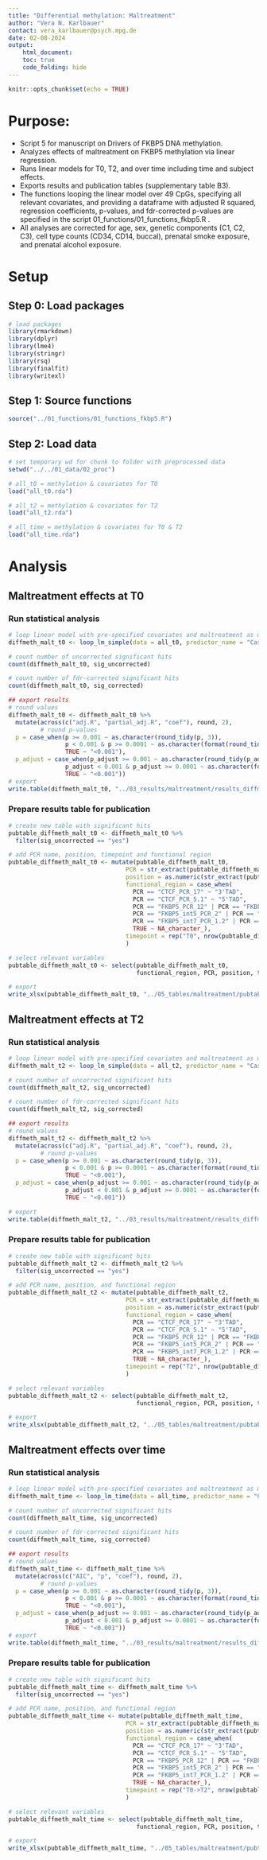 ```yaml
---
title: "Differential methylation: Maltreatment"
author: "Vera N. Karlbauer"
contact: vera_karlbauer@psych.mpg.de
date: 02-08-2024
output:
    html_document:
    toc: true
    code_folding: hide
---
```


```r
knitr::opts_chunk$set(echo = TRUE)
```

# Purpose:
- Script 5 for manuscript on Drivers of FKBP5 DNA methylation.
- Analyzes effects of maltreatment on FKBP5 methylation via linear regression. 
- Runs linear models for T0, T2, and over time including time and subject effects.  
- Exports results and publication tables (supplementary table B3).  
- The functions looping the linear model over 49 CpGs, specifying all relevant covariates, and providing a dataframe with adjusted R squared, regression coefficients, p-values, and fdr-corrected p-values are specified in the script 01_functions/01_functions_fkbp5.R .  
- All analyses are corrected for age, sex, genetic components (C1, C2, C3), cell type counts (CD34, CD14, buccal), prenatal smoke exposure, and prenatal alcohol exposure. 

# Setup

## Step 0: Load packages

```r
# load packages
library(rmarkdown)
library(dplyr)
library(lme4)
library(stringr)
library(rsq)
library(finalfit)
library(writexl)

```

## Step 1: Source functions

```r
source("../01_functions/01_functions_fkbp5.R")

```


## Step 2: Load data

```r
# set temporary wd for chunk to folder with preprocessed data
setwd("../../01_data/02_proc")

# all_t0 = methylation & covariates for T0
load("all_t0.rda")

# all_t2 = methylation & covariates for T2
load("all_t2.rda")

# all_time = methylation & covariates for T0 & T2
load("all_time.rda")

```

# Analysis

## Maltreatment effects at T0

### Run statistical analysis

```r
# loop linear model with pre-specified covariates and maltreatment as main predictor over 49 CpGs
diffmeth_malt_t0 <- loop_lm_simple(data = all_t0, predictor_name = "Case.Control")

# count number of uncorrected significant hits
count(diffmeth_malt_t0, sig_uncorrected)

# count number of fdr-corrected significant hits
count(diffmeth_malt_t0, sig_corrected)

## export results
# round values
diffmeth_malt_t0 <- diffmeth_malt_t0 %>%
  mutate(across(c("adj.R", "partial_adj.R", "coef"), round, 2),
         # round p-values
  p = case_when(p >= 0.001 ~ as.character(round_tidy(p, 3)),
                p < 0.001 & p >= 0.0001 ~ as.character(format(round_tidy(p, 4), scientific = FALSE)),
                TRUE ~ "<0.001"),
  p_adjust = case_when(p_adjust >= 0.001 ~ as.character(round_tidy(p_adjust, 3)),
                p_adjust < 0.001 & p_adjust >= 0.0001 ~ as.character(format(round(p_adjust, 4), scientific = FALSE)),
                TRUE ~ "<0.001"))
# export
write.table(diffmeth_malt_t0, "../03_results/maltreatment/results_diffmeth_malt_t0.txt", row.names = FALSE, sep = "\t")

```

### Prepare results table for publication

```r
# create new table with significant hits
pubtable_diffmeth_malt_t0 <- diffmeth_malt_t0 %>%
  filter(sig_uncorrected == "yes")

# add PCR name, position, timepoint and functional region
pubtable_diffmeth_malt_t0 <- mutate(pubtable_diffmeth_malt_t0,
                                 PCR = str_extract(pubtable_diffmeth_malt_t0$CpG, ".*(?=_3)"),
                                 position = as.numeric(str_extract(pubtable_diffmeth_malt_t0$CpG , "([3]{1}[0-9]{7})")),
                                 functional_region = case_when(
                                   PCR == "CTCF_PCR_17" ~ "3'TAD",
                                   PCR == "CTCF_PCR_5.1" ~ "5'TAD",
                                   PCR == "FKBP5_PCR_12" | PCR == "FKBP5_PCR_16" | PCR == "FKBP5_PCR_17" | PCR == "FKBP5_PCR_18" ~ "Proximal Enhancer",
                                   PCR == "FKBP5_int5_PCR_2" | PCR == "FKBP5_int5_PCR_3" ~ "Intron 5 Enhancer",
                                   PCR == "FKBP5_int7_PCR_1.2" | PCR == "FKBP5_int7_PCR_1.4" ~ "Intron 7 Enhancer",
                                   TRUE ~ NA_character_),
                                 timepoint = rep("T0", nrow(pubtable_diffmeth_malt_t0))
                                 )

# select relevant variables
pubtable_diffmeth_malt_t0 <- select(pubtable_diffmeth_malt_t0,
                                    functional_region, PCR, position, timepoint, adj.R, coef, partial_adj.R, p, p_adjust)

# export
write_xlsx(pubtable_diffmeth_malt_t0, "../05_tables/maltreatment/pubtable_results_diffmeth_malt_t0.xlsx", col_names = TRUE)

```

## Maltreatment effects at T2

### Run statistical analysis

```r
# loop linear model with pre-specified covariates and maltreatment as main predictor over 49 CpGs
diffmeth_malt_t2 <- loop_lm_simple(data = all_t2, predictor_name = "Case.Control")

# count number of uncorrected significant hits
count(diffmeth_malt_t2, sig_uncorrected)

# count number of fdr-corrected significant hits
count(diffmeth_malt_t2, sig_corrected)

## export results
# round values
diffmeth_malt_t2 <- diffmeth_malt_t2 %>%
  mutate(across(c("adj.R", "partial_adj.R", "coef"), round, 2),
         # round p-values
  p = case_when(p >= 0.001 ~ as.character(round_tidy(p, 3)),
                p < 0.001 & p >= 0.0001 ~ as.character(format(round_tidy(p, 4), scientific = FALSE)),
                TRUE ~ "<0.001"),
  p_adjust = case_when(p_adjust >= 0.001 ~ as.character(round_tidy(p_adjust, 3)),
                p_adjust < 0.001 & p_adjust >= 0.0001 ~ as.character(format(round(p_adjust, 4), scientific = FALSE)),
                TRUE ~ "<0.001"))

# export
write.table(diffmeth_malt_t2, "../03_results/maltreatment/results_diffmeth_malt_t2.txt", row.names = FALSE, sep = "\t")

```

### Prepare results table for publication

```r
# create new table with significant hits
pubtable_diffmeth_malt_t2 <- diffmeth_malt_t2 %>%
  filter(sig_uncorrected == "yes")

# add PCR name, position, and functional region
pubtable_diffmeth_malt_t2 <- mutate(pubtable_diffmeth_malt_t2,
                                 PCR = str_extract(pubtable_diffmeth_malt_t2$CpG, ".*(?=_3)"),
                                 position = as.numeric(str_extract(pubtable_diffmeth_malt_t2$CpG , "([3]{1}[0-9]{7})")),
                                 functional_region = case_when(
                                   PCR == "CTCF_PCR_17" ~ "3'TAD",
                                   PCR == "CTCF_PCR_5.1" ~ "5'TAD",
                                   PCR == "FKBP5_PCR_12" | PCR == "FKBP5_PCR_16" | PCR == "FKBP5_PCR_17" | PCR == "FKBP5_PCR_18" ~ "Proximal Enhancer",
                                   PCR == "FKBP5_int5_PCR_2" | PCR == "FKBP5_int5_PCR_3" ~ "Intron 5 Enhancer",
                                   PCR == "FKBP5_int7_PCR_1.2" | PCR == "FKBP5_int7_PCR_1.4" ~ "Intron 7 Enhancer",
                                   TRUE ~ NA_character_),
                                 timepoint = rep("T2", nrow(pubtable_diffmeth_malt_t2))
                                 )

# select relevant variables
pubtable_diffmeth_malt_t2 <- select(pubtable_diffmeth_malt_t2,
                                    functional_region, PCR, position, timepoint, adj.R, coef, partial_adj.R, p, p_adjust)

# export
write_xlsx(pubtable_diffmeth_malt_t2, "../05_tables/maltreatment/pubtable_results_diffmeth_malt_t2.xlsx", col_names = TRUE)

```

## Maltreatment effects over time

### Run statistical analysis

```r
# loop linear model with pre-specified covariates and maltreatment as main predictor over 49 CpGs
diffmeth_malt_time <- loop_lm_time(data = all_time, predictor_name = "Case.Control")

# count number of uncorrected significant hits
count(diffmeth_malt_time, sig_uncorrected)

# count number of fdr-corrected significant hits
count(diffmeth_malt_time, sig_corrected)

## export results
# round values
diffmeth_malt_time <- diffmeth_malt_time %>%
  mutate(across(c("AIC", "p", "coef"), round, 2),
         # round p-values
  p = case_when(p >= 0.001 ~ as.character(round_tidy(p, 3)),
                p < 0.001 & p >= 0.0001 ~ as.character(format(round_tidy(p, 4), scientific = FALSE)),
                TRUE ~ "<0.001"),
  p_adjust = case_when(p_adjust >= 0.001 ~ as.character(round_tidy(p_adjust, 3)),
                p_adjust < 0.001 & p_adjust >= 0.0001 ~ as.character(format(round(p_adjust, 4), scientific = FALSE)),
                TRUE ~ "<0.001"))
# export
write.table(diffmeth_malt_time, "../03_results/maltreatment/results_diffmeth_malt_time.txt", row.names = FALSE, sep = "\t")

```

### Prepare results table for publication

```r
# create new table with significant hits
pubtable_diffmeth_malt_time <- diffmeth_malt_time %>%
  filter(sig_uncorrected == "yes")

# add PCR name, position, and functional region
pubtable_diffmeth_malt_time <- mutate(pubtable_diffmeth_malt_time,
                                 PCR = str_extract(pubtable_diffmeth_malt_time$CpG, ".*(?=_3)"),
                                 position = as.numeric(str_extract(pubtable_diffmeth_malt_time$CpG , "([3]{1}[0-9]{7})")),
                                 functional_region = case_when(
                                   PCR == "CTCF_PCR_17" ~ "3'TAD",
                                   PCR == "CTCF_PCR_5.1" ~ "5'TAD",
                                   PCR == "FKBP5_PCR_12" | PCR == "FKBP5_PCR_16" | PCR == "FKBP5_PCR_17" | PCR == "FKBP5_PCR_18" ~ "Proximal Enhancer",
                                   PCR == "FKBP5_int5_PCR_2" | PCR == "FKBP5_int5_PCR_3" ~ "Intron 5 Enhancer",
                                   PCR == "FKBP5_int7_PCR_1.2" | PCR == "FKBP5_int7_PCR_1.4" ~ "Intron 7 Enhancer",
                                   TRUE ~ NA_character_),
                                 timepoint = rep("T0->T2", nrow(pubtable_diffmeth_malt_time))
                                 )

# select relevant variables
pubtable_diffmeth_malt_time <- select(pubtable_diffmeth_malt_time,
                                    functional_region, PCR, position, timepoint, AIC, coef, p, p_adjust)

# export
write_xlsx(pubtable_diffmeth_malt_time, "../05_tables/maltreatment/pubtable_results_diffmeth_malt_time.xlsx", col_names = TRUE)

```

